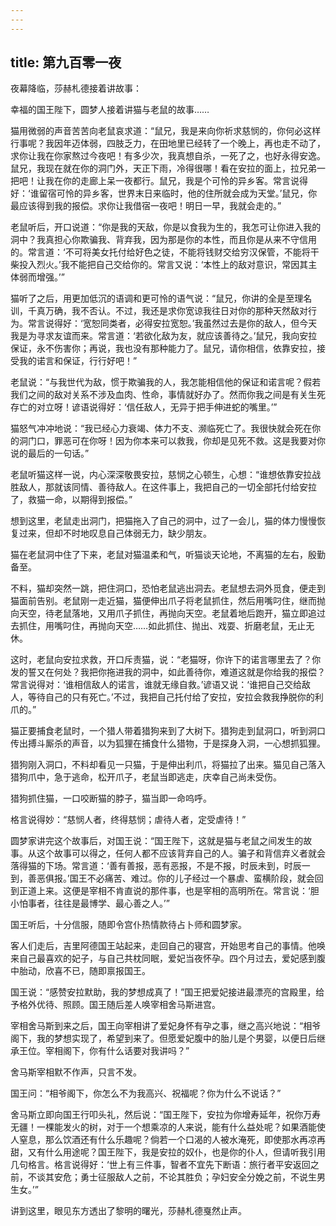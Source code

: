 ```yaml
---
---
---
```

title: 第九百零一夜
---






夜幕降临，莎赫札德接着讲故事：





幸福的国王陛下，圆梦人接着讲猫与老鼠的故事……

猫用微弱的声音苦苦向老鼠哀求道：“鼠兄，我是来向你祈求慈悯的，你何必这样行事呢？我因年迈体弱，四肢乏力，在田地里已经转了一个晚上，再也走不动了，求你让我在你家熬过今夜吧！有多少次，我真想自杀，一死了之，也好永得安逸。鼠兄，我现在就在你的洞门外，天正下雨，冷得很哪！看在安拉的面上，拉兄弟一把吧！让我在你的走廊上呆一夜都行。鼠兄，我是个可怜的异乡客。常言说得好：‘谁留宿可怜的异乡客，世界末日来临时，他的住所就会成为天堂。’鼠兄，你最应该得到我的报偿。求你让我借宿一夜吧！明日一早，我就会走的。”

老鼠听后，开口说道：“你是我的天敌，你是以食我为生的，我怎可让你进入我的洞中？我真担心你欺骗我、背弃我，因为那是你的本性，而且你是从来不守信用的。常言道：‘不可将美女托付给好色之徒，不能将钱财交给穷汉保管，不能将干柴投入烈火。’我不能把自己交给你的。常言又说：‘本性上的敌对意识，常因其主体弱而增强。’”

猫听了之后，用更加低沉的语调和更可怜的语气说：“鼠兄，你讲的全是至理名训，千真万确，我不否认。不过，我还是求你宽谅我往日对你的那种天然敌对行为。常言说得好：‘宽恕同类者，必得安拉宽恕。’我虽然过去是你的敌人，但今天我是为寻求友谊而来。常言道：‘若欲化敌为友，就应该善待之。’鼠兄，我向安拉保证，永不伤害你；再说，我也没有那种能力了。鼠兄，请你相信，依靠安拉，接受我的诺言和保证，行行好吧！”

老鼠说：“与我世代为敌，惯于欺骗我的人，我怎能相信他的保证和诺言呢？假若我们之间的敌对关系不涉及血肉、性命，事情就好办了。然而你我之间是有关生死存亡的对立呀！谚语说得好：‘信任敌人，无异于把手伸进蛇的嘴里。’”

猫怒气冲冲地说：“我已经心力衰竭、体力不支、濒临死亡了。我很快就会死在你的洞门口，罪恶可在你呀！因为你本来可以救我，你却是见死不救。这是我要对你说的最后的一句话。”

老鼠听猫这样一说，内心深深敬畏安拉，慈悯之心顿生，心想：“谁想依靠安拉战胜敌人，那就该同情、善待敌人。在这件事上，我把自己的一切全部托付给安拉了，救猫一命，以期得到报偿。”

想到这里，老鼠走出洞门，把猫拖入了自己的洞中，过了一会儿，猫的体力慢慢恢复过来，但却不时地叹息自己体弱无力，缺少朋友。

猫在老鼠洞中住了下来，老鼠对猫温柔和气，听猫谈天论地，不离猫的左右，殷勤备至。

不料，猫却突然一跳，把住洞口，恐怕老鼠逃出洞去。老鼠想去洞外觅食，便走到猫面前告别。老鼠刚一走近猫，猫便伸出爪子将老鼠抓住，然后用嘴叼住，继而抛向天空，待老鼠落地，又用爪子抓住，再抛向天空。老鼠着地后跑开，猫立即追过去抓住，用嘴叼住，再抛向天空……如此抓住、抛出、戏耍、折磨老鼠，无止无休。

这时，老鼠向安拉求救，开口斥责猫，说：“老猫呀，你许下的诺言哪里去了？你发的誓又在何处？我把你拖进我的洞中，如此善待你，难道这就是你给我的报偿？常言说得对：‘谁相信敌人的诺言，谁就无缘自救。’谚语又说：‘谁把自己交给敌人，等待自己的只有死亡。’不过，我把自己托付给了安拉，安拉会救我挣脱你的利爪的。”

猫正要捕食老鼠时，一个猎人带着猎狗来到了大树下。猎狗走到鼠洞口，听到洞口传出搏斗厮杀的声音，以为狐狸在捕食什么猎物，于是探身入洞，一心想抓狐狸。

猎狗刚入洞口，不料却看见一只猫，于是伸出利爪，将猫拉了出来。猫见自己落入猎狗爪中，急于逃命，松开爪子，老鼠当即逃走，庆幸自己尚未受伤。

猎狗抓住猫，一口咬断猫的脖子，猫当即一命呜呼。

格言说得妙：“慈悯人者，终得慈悯；虐待人者，定受虐待！”





圆梦家讲完这个故事后，对国王说：“国王陛下，这就是猫与老鼠之间发生的故事。从这个故事可以得之，任何人都不应该背弃自己的人。骗子和背信弃义者就会落得猫的下场。常言道：‘善有善报，恶有恶报，不是不报，时辰未到，时辰一到，善恶俱报。’国王不必痛苦、难过。你的儿子经过一个暴虐、蛮横阶段，就会回到正道上来。这便是宰相不肯直说的那件事，也是宰相的高明所在。常言说：‘胆小怕事者，往往是最博学、最心善之人。’”

国王听后，十分信服，随即令宫仆热情款待占卜师和圆梦家。

客人们走后，吉里阿德国王站起来，走回自己的寝宫，开始思考自己的事情。他唤来自己最喜欢的妃子，与自己共枕同眠，爱妃当夜怀孕。四个月过去，爱妃感到腹中胎动，欣喜不已，随即禀报国王。

国王说：“感赞安拉默助，我的梦想成真了！”国王把爱妃接进最漂亮的宫殿里，给予格外优待、照顾。国王随后差人唤宰相舍马斯进宫。

宰相舍马斯到来之后，国王向宰相讲了爱妃身怀有孕之事，继之高兴地说：“相爷阁下，我的梦想实现了，希望到来了。但愿爱妃腹中的胎儿是个男婴，以便日后继承王位。宰相阁下，你有什么话要对我讲吗？”

舍马斯宰相默不作声，只言不发。

国王问：“相爷阁下，你怎么不为我高兴、祝福呢？你为什么不说话？”

舍马斯立即向国王行叩头礼，然后说：“国王陛下，安拉为你增寿延年，祝你万寿无疆！一棵能发火的树，对于一个想乘凉的人来说，能有什么益处呢？如果酒能使人窒息，那么饮酒还有什么乐趣呢？倘若一个口渴的人被水淹死，即使那水再凉再甜，又有什么用途呢？国王陛下，我是安拉的奴仆，也是你的仆人，但请听我引用几句格言。格言说得好：‘世上有三件事，智者不宜先下断语：旅行者平安返回之前，不谈其安危；勇士征服敌人之前，不论其胜负；孕妇安全分娩之前，不说生男生女。’”





讲到这里，眼见东方透出了黎明的曙光，莎赫札德戛然止声。